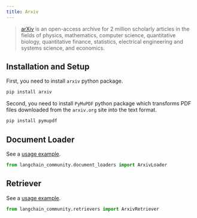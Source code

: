 ```yaml
---
title: Arxiv
---
```


>[arXiv](https://arxiv.org/) is an open-access archive for 2 million scholarly articles in the fields of physics,
> mathematics, computer science, quantitative biology, quantitative finance, statistics, electrical engineering and
> systems science, and economics.


## Installation and Setup

First, you need to install `arxiv` python package.

```bash
pip install arxiv
```

Second, you need to install `PyMuPDF` python package which transforms PDF files downloaded from the `arxiv.org` site into the text format.

```bash
pip install pymupdf
```

## Document Loader

See a [usage example](/oss/integrations/document_loaders/arxiv).

```python
from langchain_community.document_loaders import ArxivLoader
```

## Retriever

See a [usage example](/oss/integrations/retrievers/arxiv).

```python
from langchain_community.retrievers import ArxivRetriever
```
